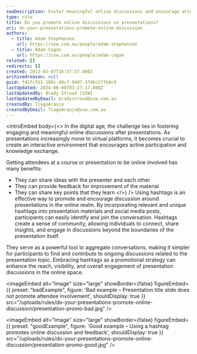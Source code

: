 ```yaml
---
seoDescription: Foster meaningful online discussions and encourage attendee engagement through strategic hashtag use, promoting presentation feedback and community-building.
type: rule
title: Do you promote online discussions on presentations?
uri: do-your-presentations-promote-online-discussion
authors:
  - title: Adam Stephensen
    url: https://ssw.com.au/people/adam-stephensen
  - title: Adam Cogan
    url: https://ssw.com.au/people/adam-cogan
related: []
redirects: []
created: 2013-03-07T16:57:57.000Z
archivedreason: null
guid: f41fc552-108c-49c7-94d7-3746c27fb8c9
lastUpdated: 2024-06-08T03:27:17.000Z
lastUpdatedBy: Brady Stroud [SSW]
lastUpdatedByEmail: bradystroud@ssw.com.au
createdBy: TiagoAraujo
createdByEmail: TiagoAraujo@ssw.com.au
---
```


<introEmbed
  body={<>
In the digital age, the challenge lies in fostering engaging and meaningful online discussions after presentations. As presentations increasingly move to virtual platforms, it becomes crucial to create an interactive environment that encourages active participation and knowledge exchange.

Getting attendees at a course or presentation to be online involved has many benefits:

- They can share ideas with the presenter and each other
- They can provide feedback for improvement of the material
- They can share key points that they learn
  </>}
/>
Using hashtags is an effective way to promote and encourage discussion around presentations in the online realm. By incorporating relevant and unique hashtags into presentation materials and social media posts, participants can easily identify and join the conversation. Hashtags create a sense of community, allowing individuals to connect, share insights, and engage in discussions beyond the boundaries of the presentation itself.

They serve as a powerful tool to aggregate conversations, making it simpler for participants to find and contribute to ongoing discussions related to the presentation topic. Embracing hashtags as a promotional strategy can enhance the reach, visibility, and overall engagement of presentation discussions in the online space.

<imageEmbed
  alt="Image"
  size="large"
  showBorder={false}
  figureEmbed={{
    preset: "badExample",
    figure: 'Bad example – Presentation title slide does not promote attendee involvement',
    shouldDisplay: true
  }}
  src="/uploads/rules/do-your-presentations-promote-online-discussion/presentation-promo-bad.jpg"
/>

<imageEmbed
  alt="Image"
  size="large"
  showBorder={false}
  figureEmbed={{
    preset: "goodExample",
    figure: 'Good example – Using a hashtag promotes online discussion and feedback',
    shouldDisplay: true
  }}
  src="/uploads/rules/do-your-presentations-promote-online-discussion/presentation-promo-good.jpg"
/>
